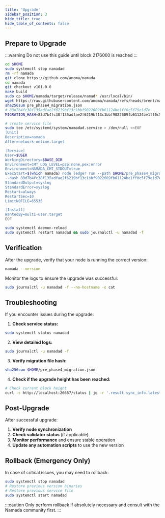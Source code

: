 ```yaml
---
title: 'Upgrade'
sidebar_position: 3
hide_title: true
hide_table_of_contents: false
---
```



<PageTitle
  iconUrl="img/namada-icon.svg"
  title="Upgrade"
  chainId="namada.5f5de2dd1b88cba30586420"
  version="v101.0.0"
/>

## Prepare to Upgrade

:::warning
Do not use this guide until block 2176000 is reached
:::

```bash
cd $HOME
sudo systemctl stop namadad
rm -rf namada
git clone https://github.com/anoma/namada
cd namada
git checkout v101.0.0
make build
sudo cp $HOME/namada/target/release/namad* /usr/local/bin/
wget https://raw.githubusercontent.com/anoma/namada/refs/heads/brent/mainnet-upgrade-pre-phase4/pre_phase4_migration.json
sha256sum pre_phase4_migration.json
# 83d7b4fc38f135adfae2f6219bf13c1bbf9022609fb61124be1ff0c5f79e1d7e
MIGRATION_HASH=83d7b4fc38f135adfae2f6219bf13c1bbf9022609fb61124be1ff0c5f79e1d7e

# create service file 
sudo tee /etc/systemd/system/namadad.service > /dev/null <<EOF
[Unit]
Description=namada
After=network-online.target

[Service]
User=$USER
WorkingDirectory=$BASE_DIR
Environment=CMT_LOG_LEVEL=p2p:none,pex:error
Environment=NAMADA_CMT_STDOUT=true
ExecStart=$(which namada) node ledger run --path $HOME/pre_phase4_migration.json \
--hash 83d7b4fc38f135adfae2f6219bf13c1bbf9022609fb61124be1ff0c5f79e1d7e --height 2176020
StandardOutput=syslog
StandardError=syslog
Restart=always
RestartSec=10
LimitNOFILE=65535

[Install]
WantedBy=multi-user.target
EOF

sudo systemctl daemon-reload
sudo systemctl restart namadad && sudo journalctl -u namadad -f
```

## Verification

After the upgrade, verify that your node is running the correct version:

```bash
namada --version
```

Monitor the logs to ensure the upgrade was successful:

```bash
sudo journalctl -u namadad -f --no-hostname -o cat
```

## Troubleshooting

If you encounter issues during the upgrade:

1. **Check service status:**
```bash
sudo systemctl status namadad
```

2. **View detailed logs:**
```bash
sudo journalctl -u namadad -f
```

3. **Verify migration file hash:**
```bash
sha256sum $HOME/pre_phase4_migration.json
```

4. **Check if the upgrade height has been reached:**
```bash
# Check current block height
curl -s http://localhost:26657/status | jq -r '.result.sync_info.latest_block_height'
```

## Post-Upgrade

After successful upgrade:

1. **Verify node synchronization**
2. **Check validator status** (if applicable)
3. **Monitor performance** and ensure stable operation
4. **Update any automation scripts** to use the new version

## Rollback (Emergency Only)

In case of critical issues, you may need to rollback:

```bash
sudo systemctl stop namadad
# Restore previous version binaries
# Restore previous service file
sudo systemctl start namadad
```

:::caution
Only perform rollback if absolutely necessary and consult with the Namada community first.
::: 